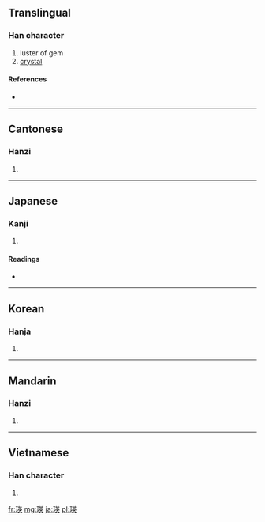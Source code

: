 ==Translingual==

===Han character===
{{Han char|rn=96|rad=玉|as=09|sn=13|four=1413<sub>4</sub>|canj=一土廿中大 (MGTLK)}}

# luster of gem
# [[crystal]]

====References====
* {{Han ref|kx=0738.050|dkj=21127|dj=1148.250|hdz=21120.070|uh=745B|ud=29787|bh=B7EB|bd=47083}}

----

==Cantonese==

===Hanzi===
{{yue-hanzi|jyut=|y=ying1}}

# {{defn|lang=yue|sort=玉09}}

----

==Japanese==

===Kanji===
{{ja-kanji|grade=|rs=玉09}}

# {{defn|lang=ja|sort=玉09}}

====Readings====
* {{ja-readings|on=[[えい]] (ei), [[よう]] (yō)|kun=|nanori=}}

----

==Korean==

===Hanja===
{{ko-hanja|hangeul=영|eumhun=|rv=yeong|mr=yŏng|y=yeng}}

# {{defn|lang=ko|sort=玉09}}

----

==Mandarin==

===Hanzi===
{{cmn-hanzi|pin=[[yīng]] ([[ying1]])|wg=ying<sup>1</sup>}}

# {{defn|lang=cmn|sort=玉09}}

----

==Vietnamese==

===Han character===
{{vi-hantu|[[anh]]|rs=玉09}}

# {{defn|lang=vi|sort=玉09}}

[[fr:瑛]]
[[mg:瑛]]
[[ja:瑛]]
[[pl:瑛]]